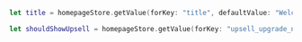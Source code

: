 ```swift
let title = homepageStore.getValue(forKey: "title", defaultValue: "Welcome")

let shouldShowUpsell = homepageStore.getValue(forKey: "upsell_upgrade_now", defaultValue: false)
```
